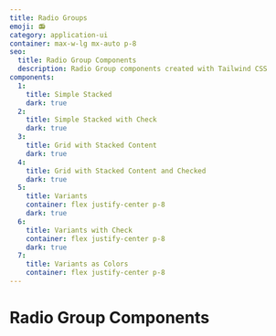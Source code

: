 ```yaml
---
title: Radio Groups
emoji: 📻
category: application-ui
container: max-w-lg mx-auto p-8
seo:
  title: Radio Group Components
  description: Radio Group components created with Tailwind CSS
components:
  1:
    title: Simple Stacked
    dark: true
  2:
    title: Simple Stacked with Check
    dark: true
  3:
    title: Grid with Stacked Content
    dark: true
  4:
    title: Grid with Stacked Content and Checked
    dark: true
  5:
    title: Variants
    container: flex justify-center p-8
    dark: true
  6:
    title: Variants with Check
    container: flex justify-center p-8
    dark: true
  7:
    title: Variants as Colors
    container: flex justify-center p-8
---
```


# Radio Group Components

<CollectionList
  componentsData={componentsData}
  componentContainer={componentContainer}
/>

